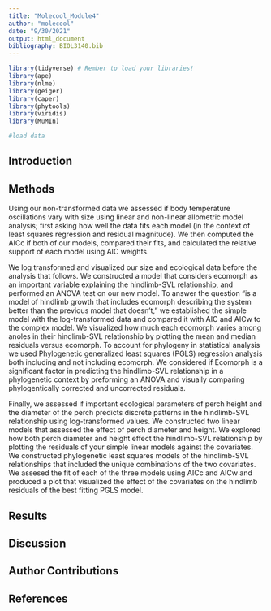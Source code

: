 ```yaml
---
title: "Molecool_Module4"
author: "molecool"
date: "9/30/2021"
output: html_document
bibliography: BIOL3140.bib
---
```


```r
library(tidyverse) # Rember to load your libraries!
library(ape)
library(nlme)
library(geiger)
library(caper)
library(phytools)
library(viridis)
library(MuMIn)

#load data


```


## Introduction


 
## Methods 
Using our non-transformed data we assessed if body temperature oscillations vary with size using linear and non-linear allometric model analysis; first asking how well the data fits each model (in the context of least squares regression and residual magnitude).  We then computed the AICc if both of our models, compared their fits, and calculated the relative support of each model using AIC weights.


We log transformed and visualized our size and ecological data before the analysis that follows. We constructed a model that considers ecomorph as an important variable explaining the hindlimb-SVL relationship, and performed an ANOVA test on our new model. To answer the question "is a model of hindlimb growth that includes ecomorph describing the system better than the previous model that doesn't," we established the simple model with the log-transformed data and compared it with AIC and AICw to the complex model. We visualized how much each ecomorph varies among anoles in their hindlimb-SVL relationship by plotting the mean and median residuals versus ecomorph. To account for phylogeny in statistical analysis we used Phylogenetic generalized least squares (PGLS) regression analysis both including and not including ecomorph. We considered if  Ecomorph is a significant factor in predicting the hindlimb-SVL relationship in a phylogenetic context by preforming an ANOVA and visually comparing phylogentically corrected and uncorrected residuals. 

Finally, we assessed if important ecological parameters of perch height and the diameter of the perch predicts discrete patterns in the hindlimb-SVL relationship using log-transformed values. We constructed two linear models that assessed the effect of perch diameter and height. We explored how both perch diameter and  height effect the hindlimb-SVL relationship by plotting the residuals of your simple linear models against the covariates. We constructed phylogenetic least squares models of the hindlimb-SVL relationships that included the unique combinations of the two covariates. We assesed the fit of each of the three models using AICc and AICw and produced a plot that visualized the effect of the covariates on the hindlimb residuals of the best fitting PGLS model. 

## Results


## Discussion


## Author Contributions


## References 

